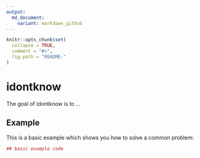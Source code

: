 ```yaml
---
output:
  md_document:
    variant: markdown_github
---
```


<!-- README.md is generated from README.Rmd. Please edit that file -->

```r
knitr::opts_chunk$set(
  collapse = TRUE,
  comment = "#>",
  fig.path = "README-"
)
```

# idontknow

The goal of idontknow is to ...

## Example

This is a basic example which shows you how to solve a common problem:

```r
## basic example code
```

